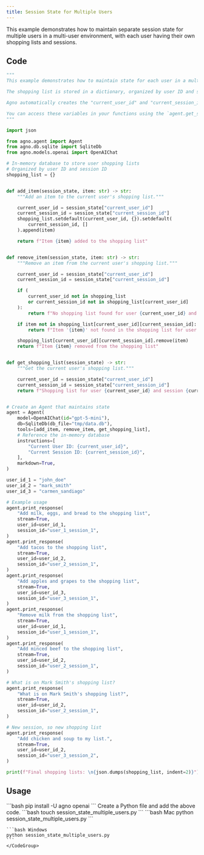 ```yaml
---
title: Session State for Multiple Users
---
```


This example demonstrates how to maintain separate session state for multiple users in a multi-user environment, with each user having their own shopping lists and sessions.

## Code

```python cookbook/agents/state/session_state_multiple_users.py
"""
This example demonstrates how to maintain state for each user in a multi-user environment.

The shopping list is stored in a dictionary, organized by user ID and session ID.

Agno automatically creates the "current_user_id" and "current_session_id" variables in the session state.

You can access these variables in your functions using the `agent.get_session_state()` dictionary.
"""

import json

from agno.agent import Agent
from agno.db.sqlite import SqliteDb
from agno.models.openai import OpenAIChat

# In-memory database to store user shopping lists
# Organized by user ID and session ID
shopping_list = {}


def add_item(session_state, item: str) -> str:
    """Add an item to the current user's shopping list."""

    current_user_id = session_state["current_user_id"]
    current_session_id = session_state["current_session_id"]
    shopping_list.setdefault(current_user_id, {}).setdefault(
        current_session_id, []
    ).append(item)

    return f"Item {item} added to the shopping list"


def remove_item(session_state, item: str) -> str:
    """Remove an item from the current user's shopping list."""

    current_user_id = session_state["current_user_id"]
    current_session_id = session_state["current_session_id"]

    if (
        current_user_id not in shopping_list
        or current_session_id not in shopping_list[current_user_id]
    ):
        return f"No shopping list found for user {current_user_id} and session {current_session_id}"

    if item not in shopping_list[current_user_id][current_session_id]:
        return f"Item '{item}' not found in the shopping list for user {current_user_id} and session {current_session_id}"

    shopping_list[current_user_id][current_session_id].remove(item)
    return f"Item {item} removed from the shopping list"


def get_shopping_list(session_state) -> str:
    """Get the current user's shopping list."""

    current_user_id = session_state["current_user_id"]
    current_session_id = session_state["current_session_id"]
    return f"Shopping list for user {current_user_id} and session {current_session_id}: \n{json.dumps(shopping_list[current_user_id][current_session_id], indent=2)}"


# Create an Agent that maintains state
agent = Agent(
    model=OpenAIChat(id="gpt-5-mini"),
    db=SqliteDb(db_file="tmp/data.db"),
    tools=[add_item, remove_item, get_shopping_list],
    # Reference the in-memory database
    instructions=[
        "Current User ID: {current_user_id}",
        "Current Session ID: {current_session_id}",
    ],
    markdown=True,
)

user_id_1 = "john_doe"
user_id_2 = "mark_smith"
user_id_3 = "carmen_sandiago"

# Example usage
agent.print_response(
    "Add milk, eggs, and bread to the shopping list",
    stream=True,
    user_id=user_id_1,
    session_id="user_1_session_1",
)
agent.print_response(
    "Add tacos to the shopping list",
    stream=True,
    user_id=user_id_2,
    session_id="user_2_session_1",
)
agent.print_response(
    "Add apples and grapes to the shopping list",
    stream=True,
    user_id=user_id_3,
    session_id="user_3_session_1",
)
agent.print_response(
    "Remove milk from the shopping list",
    stream=True,
    user_id=user_id_1,
    session_id="user_1_session_1",
)
agent.print_response(
    "Add minced beef to the shopping list",
    stream=True,
    user_id=user_id_2,
    session_id="user_2_session_1",
)

# What is on Mark Smith's shopping list?
agent.print_response(
    "What is on Mark Smith's shopping list?",
    stream=True,
    user_id=user_id_2,
    session_id="user_2_session_1",
)

# New session, so new shopping list
agent.print_response(
    "Add chicken and soup to my list.",
    stream=True,
    user_id=user_id_2,
    session_id="user_3_session_2",
)

print(f"Final shopping lists: \n{json.dumps(shopping_list, indent=2)}")
```

## Usage

<Steps>
  <Snippet file="create-venv-step.mdx" />

  <Step title="Install libraries">
    ```bash
    pip install -U agno openai
    ```
  </Step>
  <Snippet file="export-openai-api.mdx" />

  <Step title="Create a Python file">
    Create a Python file and add the above code.
    ```bash
    touch session_state_multiple_users.py
    ```
  </Step>

  <Step title="Run Agent">
    <CodeGroup>
    ```bash Mac
    python session_state_multiple_users.py
    ```
    
    ```bash Windows
    python session_state_multiple_users.py
    ```
    </CodeGroup>
  </Step>

  <Snippet file="find-all-cookbooks.mdx" />
</Steps>